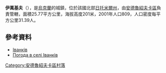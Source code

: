 {{coord|50|8|17|N|28|52|26|E|scale:30000|display=title}}

'''伊萬基夫'''（{{lang-uk|Іванків}}），是[[烏克蘭|烏克蘭]]的城鎮，位於該國北部[[日托米爾州|日托米爾州]]，由[[安德魯紹夫卡區|安德魯紹夫卡區]]負責管轄，面積25.77平方公里，海拔高度201米，2001年人口809，人口密度每平方公里31.39人。

==參考資料==
* [http://w1.c1.rada.gov.ua/pls/z7502/A005?rdat1=12.09.2012&rf7571=8655 Іванків]{{dead link|date=2017年11月 |bot=InternetArchiveBot |fix-attempted=yes }}
* [http://weather.in.ua/ua/zhitomirskaja/9399 Погода в селі Іванків] {{Wayback|url=http://weather.in.ua/ua/zhitomirskaja/9399 |date=20111219120637 }}

{{Ukraine-geo-stub}}
[[Category:安德魯紹夫卡區村落|Category:安德魯紹夫卡區村落]]